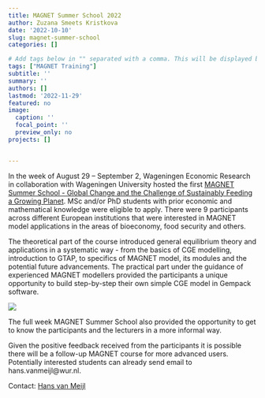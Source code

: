 ```yaml
---
title: MAGNET Summer School 2022
author: Zuzana Smeets Kristkova
date: '2022-10-10'
slug: magnet-summer-school
categories: []

# Add tags below in "" separated with a comma. This will be displayed below and nicely group items with the same tags.
tags: ["MAGNET Training"]
subtitle: ''
summary: ''
authors: []
lastmod: '2022-11-29'
featured: no
image:
  caption: ''
  focal_point: ''
  preview_only: no
projects: []


---
```

In the week of August 29 – September 2, Wageningen Economic Research in collaboration with Wageningen University hosted the first [MAGNET Summer School - Global Change and the Challenge of Sustainably Feeding a Growing Planet](https://www.wur.nl/en/activity/Global-Change-and-the-Challenge-of-Sustainably-Feeding-a-Growing-Planet-1.5-ECTS.htm). MSc and/or PhD students with prior economic and mathematical knowledge were eligible to apply. 
There were 9 participants across different European institutions that were interested in MAGNET model applications in the areas of bioeconomy, food security and others.

The theoretical part of the course introduced general equilibrium theory and applications in a systematic way - from the basics of CGE modelling, introduction to GTAP, to specifics of MAGNET model, its modules and the potential future advancements. The practical part under the guidance of experienced MAGNET modellers provided the participants a unique opportunity to build step-by-step their own simple CGE model in Gempack software.



![](Class_Marijke.jpg)

The full week MAGNET Summer School also provided the opportunity to get to know the participants and the lecturers in a more informal way.

Given the positive feedback received from the participants it is possible there will be a follow-up MAGNET course for more advanced users. Potentially interested students can already send email to hans.vanmeijl@wur.nl.

Contact: [Hans van Meijl](/author/hans-van-meijl/)
